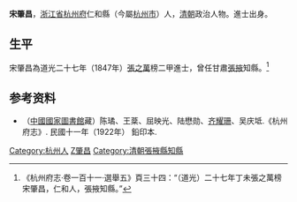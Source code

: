'''宋肇昌'''，[[浙江省|浙江省]][[杭州府|杭州府]]仁和縣（今屬[[杭州市|杭州市]]）人，[[清朝|清朝]]政治人物。進士出身。

==生平==
宋肇昌為道光二十七年（1847年）[[張之萬|張之萬]]榜二甲進士，曾任甘肅[[張掖|張掖]]知縣。<ref>《杭州府志·卷一百十一·選舉五》頁三十四：“（道光）二十七年丁未張之萬榜 宋肇昌，仁和人，張掖知縣。”</ref>

== 参考资料 ==
{{reflist}}

*（[[中國國家圖書館|中國國家圖書館]]藏）陈璚、王棻、屈映光、陆懋勋、[[齐耀珊|齐耀珊]]、吴庆坻.《杭州府志》. 民國十一年（1922年） 鉛印本.

{{道光二十七年丁未科殿試金榜}}

{{Authority control}}

{{DEFAULTSORT:Song宋}}
[[Category:杭州人|Category:杭州人]]
[[Category:宋姓|Z肇昌]]
[[Category:清朝張掖縣知縣|Category:清朝張掖縣知縣]]


{{清朝人物小作品}}